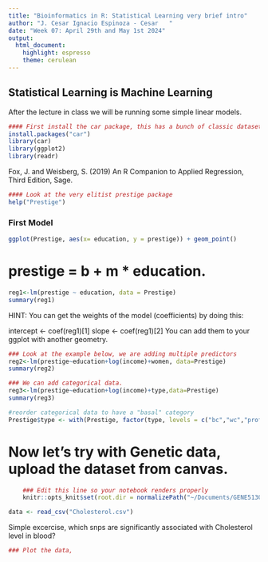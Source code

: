 ```yaml
---
title: "Bioinformatics in R: Statistical Learning very brief intro"
author: "J. Cesar Ignacio Espinoza - Cesar   "
date: "Week 07: April 29th and May 1st 2024"
output: 
  html_document: 
    highlight: espresso
    theme: cerulean
---
```


## Statistical Learning is Machine Learning

After the lecture in class we will be running some simple linear models.

```r
#### First install the car package, this has a bunch of classic datasets used when learning ML.
install.packages("car")
library(car)
library(ggplot2)
library(readr)
```

Fox, J. and Weisberg, S. (2019) An R Companion to Applied Regression, Third Edition, Sage.

```r
#### Look at the very elitist prestige package
help("Prestige")
```

### First Model 

```r
ggplot(Prestige, aes(x= education, y = prestige)) + geom_point()
```

# prestige = b + m * education.

```r
reg1<-lm(prestige ~ education, data = Prestige)
summary(reg1)
```
HINT: You can get the weights of the model (coefficients) by doing this:

intercept <- coef(reg1)[1]
slope <- coef(reg1)[2]
You can add them to your ggplot with another geometry.

```r
### Look at the example below, we are adding multiple predictors
reg2<-lm(prestige~education+log(income)+women, data=Prestige)
summary(reg2)
```

```r
### We can add categorical data.
reg3<-lm(prestige~education+log(income)+type,data=Prestige)
summary(reg3)
```

```r
#reorder categorical data to have a "basal" category 
Prestige$type <- with(Prestige, factor(type, levels = c("bc","wc","prof")))
```

# Now let's try with Genetic data, upload the dataset from canvas.


```r
    ### Edit this line so your notebook renders properly
    knitr::opts_knit$set(root.dir = normalizePath("~/Documents/GENE5130")) 
```

```r
data <- read_csv("Cholesterol.csv")
```

Simple excercise, which snps are significantly associated with Cholesterol level in blood?

```r
### Plot the data, 

```


